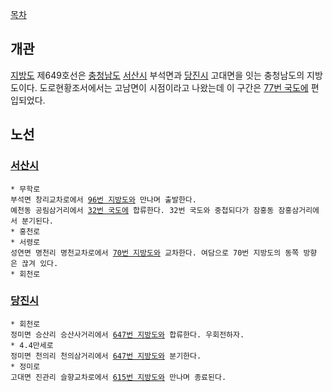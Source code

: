 [[목차]]
== 개관 ==
[[지방도]] 제649호선은 [[충청남도]] [[서산시]] 부석면과 [[당진시]] 고대면을 잇는 충청남도의 지방도이다. 도로현황조서에서는 고남면이 시점이라고 나왔는데 이 구간은 [[77번 국도]]에 편입되었다.

== 노선 ==
=== [[서산시]] ===
 * 무학로
 부석면 창리교차로에서 [[96번 지방도]]와 만나며 출발한다.
 예천동 공림삼거리에서 [[32번 국도]]에 합류한다. 32번 국도와 중첩되다가 잠홍동 잠홍삼거리에서 분기된다.
 * 홍천로
 * 서령로
 성연면 명천리 명천교차로에서 [[70번 지방도]]와 교차한다. 여담으로 70번 지방도의 동쪽 방향은 끊겨 있다.
 * 회천로
=== [[당진시]] ===
 * 회천로
 정미면 승산리 승산사거리에서 [[647번 지방도]]와 합류한다. 우회전하자.
 * 4.4만세로
 정미면 천의리 천의삼거리에서 [[647번 지방도]]와 분기한다.
 * 정미로
 고대면 진관리 슬향교차로에서 [[615번 지방도]]와 만나며 종료된다.
